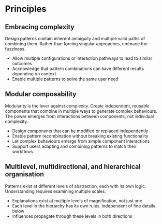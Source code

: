 
<Meta title="Foundations/Principles" />

# Principles

## Embracing complexity

Design patterns contain inherent ambiguity and multiple valid paths of combining them. Rather than forcing singular approaches, embrace the fuzziness.

- Allow multiple configurations or interaction pathways to lead to similar outcomes
- Acknowledge that pattern combinations can have different results depending on context
- Enable multiple patterns to solve the same user need

## Modular composability

Modularity is the lever against complexity. Create independent, reusable components that combine in multiple ways to generate complex behaviours. The power emerges from interactions between components, not individual complexity.

- Design components that can be modified or replaced independently
- Enable pattern recombination without breaking existing functionality
- Let complex behaviours emerge from simple component interactions
- Support users adapting and combining patterns to match their workflows

## Multilevel, multidirectional, and hierarchical organisation

Patterns exist at different levels of abstraction, each with its own logic. Understanding requires examining multiple scales.

- Explanations exist at multiple levels of magnification, not just one
- Each level in the hierarchy has its own rules, independent of fine details below
- Influences propagate through these levels in both directions